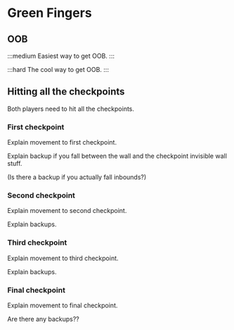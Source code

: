 
# Green Fingers

## OOB

:::medium
Easiest way to get OOB.
:::

:::hard
The cool way to get OOB.
:::

## Hitting all the checkpoints

Both players need to hit all the checkpoints.

### First checkpoint
Explain movement to first checkpoint.

Explain backup if you fall between the wall and the checkpoint invisible wall stuff.

(Is there a backup if you actually fall inbounds?)

### Second checkpoint
Explain movement to second checkpoint.

Explain backups.

### Third checkpoint
Explain movement to third checkpoint.

Explain backups.

### Final checkpoint
Explain movement to final checkpoint.

Are there any backups??
